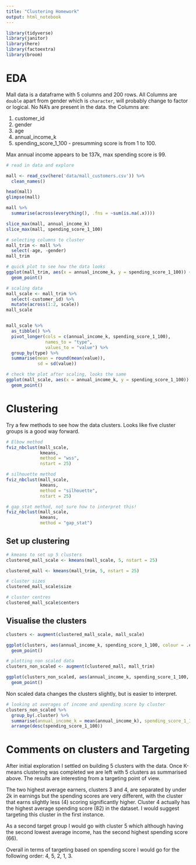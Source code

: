 ```yaml
---
title: "Clustering Homework"
output: html_notebook
---
```


```r
library(tidyverse)
library(janitor)
library(here)
library(factoextra)
library(broom)
```

# EDA

Mall data is a dataframe with 5 columns and 200 rows. All Columns are `double` apart from gender which is `character`, will probably change to factor or logical. No NA's are present in the data. the Columns are:

1. customer_id 
2. gender
3. age
4. annual_income_k
5. spending_score_1_100 - presumming score is from 1 to 100.

Max annual income appears to be 137k, max spending score is 99.

```r
# read in data and explore

mall <- read_csv(here('data/mall_customers.csv')) %>% 
  clean_names()

head(mall)
glimpse(mall)
```

```r
mall %>% 
  summarise(across(everything(), .fns = ~sum(is.na(.x))))

slice_max(mall, annual_income_k)
slice_max(mall, spending_score_1_100)

```


```r
# selecting columns to cluster
mall_trim <- mall %>% 
  select(-age, -gender)
mall_trim
```
```r
# quick plot to see how the data looks
ggplot(mall_trim, aes(x = annual_income_k, y = spending_score_1_100)) +
  geom_point()
```

```r
# scaling data
mall_scale <- mall_trim %>% 
  select(-customer_id) %>% 
  mutate(across(1:2, scale))
mall_scale


mall_scale %>% 
  as_tibble() %>% 
  pivot_longer(cols = c(annual_income_k, spending_score_1_100),
               names_to = "type",
               values_to = "value") %>% 
  group_by(type) %>% 
  summarise(mean = round(mean(value)),
            sd = sd(value))
```

```r
# check the plot after scaling, looks the same
ggplot(mall_scale, aes(x = annual_income_k, y = spending_score_1_100)) +
  geom_point()
```

# Clustering

Try a few methods to see how the data clusters. Looks like five cluster groups is a good way forward.

```r
# Elbow method
fviz_nbclust(mall_scale, 
             kmeans, 
             method = "wss", 
             nstart = 25)
```

```r
# silhouette method
fviz_nbclust(mall_scale, 
             kmeans, 
             method = "silhouette", 
             nstart = 25)
```

```r
# gap_stat method, not sure how to interpret this!
fviz_nbclust(mall_scale, 
             kmeans, 
             method = "gap_stat") 
```
## Set up clustering

```r
# kmeans to set up 5 clusters
clustered_mall_scale <- kmeans(mall_scale, 5, nstart = 25)

clustered_mall <- kmeans(mall_trim, 5, nstart = 25)
```

```r
# cluster sizes
clustered_mall_scale$size
```

```r
# cluster centres
clustered_mall_scale$centers

```

## Visualise the clusters

```r
clusters <- augment(clustered_mall_scale, mall_scale)

ggplot(clusters, aes(annual_income_k, spending_score_1_100, colour = .cluster)) +
  geom_point() 
```
```r
# plotting non scaled data
clusters_non_scaled <- augment(clustered_mall, mall_trim)

ggplot(clusters_non_scaled, aes(annual_income_k, spending_score_1_100, colour = .cluster)) +
  geom_point() 
```
Non scaled data changes the clusters slightly, but is easier to interpret.


```r
# looking at averages of income and spending score by cluster
clusters_non_scaled %>% 
  group_by(.cluster) %>%
  summarise(annual_income_k = mean(annual_income_k), spending_score_1_100 = mean(spending_score_1_100)) %>% 
  arrange(desc(spending_score_1_100))

```

# Comments on clusters and Targeting

After initial exploration I settled on building 5 clusters with the data. Once K-means clustering was completed we are left with 5 clusters as summarised above. The results are interesting from a targeting point of view. 

The two highest average earners, clusters 3 and 4, are separated by under 2k in earnings but the spending scores are very different, with the cluster that earns slightly less (4) scoring significantly higher. Cluster 4 actually has the highest average spending score (82) in the dataset. I would suggest targeting this cluster in the first instance.

As a second target group I would go with cluster 5 which although having the second lowest average income, has the second highest spending score (66).

Overall in terms of targeting based on spending score I would go for the following order: 4, 5, 2, 1, 3.